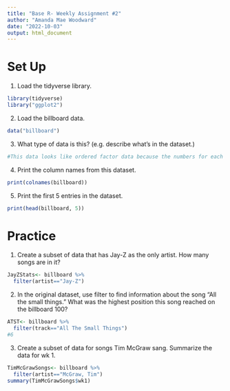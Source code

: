 ```yaml
---
title: "Base R- Weekly Assignment #2"
author: "Amanda Mae Woodward"
date: "2022-10-03"
output: html_document
---
```

# Set Up
1. Load the tidyverse library. 
```r
library(tidyverse)
library("ggplot2")
```

2. Load the billboard data. 
```r
data("billboard")
```

3. What type of data is this? (e.g. describe what's in the dataset.)
```r
#This data looks like ordered factor data because the numbers for each song and artist are the rank they took within the top 100 for each week.
```

4. Print the column names from this dataset. 
```r
print(colnames(billboard))
```

5. Print the first 5 entries in the dataset. 
```r
print(head(billboard, 5))
```


# Practice
1. Create a subset of data that has Jay-Z as the only artist. How many songs are in it?
```r
JayZStats<- billboard %>%
  filter(artist=="Jay-Z")
```

2. In the original dataset, use filter to find information about the song "All the small things." What was the highest position this song reached on the billboard 100? 
```r
ATST<- billboard %>%
  filter(track=="All The Small Things")
#6
```

3. Create a subset of data for songs Tim McGraw sang. Summarize the data for wk 1.
```r
TimMcGrawSongs<- billboard %>%
  filter(artist=="McGraw, Tim")
summary(TimMcGrawSongs$wk1)
```

